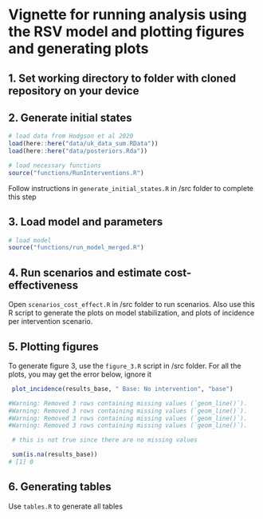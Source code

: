 # Vignette for running analysis using the RSV model and plotting figures and generating plots 

## 1. Set working directory to folder with cloned repository on your device 

## 2. Generate initial states

```r

# load data from Hodgson et al 2020
load(here::here("data/uk_data_sum.RData"))
load(here::here("data/posteriors.Rda"))

# load necessary functions 
source("functions/RunInterventions.R")
```

Follow instructions in `generate_initial_states.R` in /src folder to complete this step

## 3. Load model and parameters

```r
# load model 
source("functions/run_model_merged.R")

```
## 4. Run scenarios and estimate cost-effectiveness

Open `scenarios_cost_effect.R` in /src folder to run scenarios. Also use this R script to generate the plots on model stabilization, and plots of incidence per intervention scenario.

## 5. Plotting figures

To generate figure 3, use the `figure_3.R` script in /src folder. For all the plots, you may get the error below, ignore it
```r
 plot_incidence(results_base, " Base: No intervention", "base")

#Warning: Removed 3 rows containing missing values (`geom_line()`).
#Warning: Removed 3 rows containing missing values (`geom_line()`).
#Warning: Removed 3 rows containing missing values (`geom_line()`).
#Warning: Removed 3 rows containing missing values (`geom_line()`).

 # this is not true since there are no missing values 

 sum(is.na(results_base))
# [1] 0

```
## 6. Generating tables 

Use `tables.R` to generate all tables 

